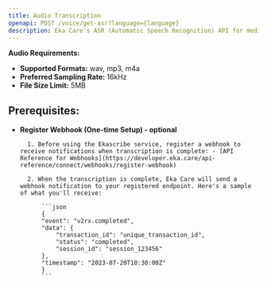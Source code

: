```yaml
---
title: Audio Transcription
openapi: POST /voice/get-asr?language={language}
description: Eka Care's ASR (Automatic Speech Recognition) API for medical speech transcription converts spoken medical language into accurate text. It's designed to understand medical terminology, drug names, procedures, and diseases etc.
---
```


**Audio Requirements:**
- **Supported Formats:** wav, mp3, m4a
- **Preferred Sampling Rate:** 16kHz
- **File Size Limit:** 5MB

## Prerequisites:
- **Register Webhook (One-time Setup) - optional**

        1. Before using the Ekascribe service, register a webhook to receive notifications when transcription is complete: - [API Reference for Webhooks](https://developer.eka.care/api-reference/connect/webhooks/register-webhook)

        2. When the transcription is complete, Eka Care will send a webhook notification to your registered endpoint. Here's a sample of what you'll receive:

            ```json
            {
            "event": "v2rx.completed",
            "data": {
                "transaction_id": "unique_transaction_id",
                "status": "completed",
                "session_id": "session_123456"
            },
            "timestamp": "2023-07-20T10:30:00Z"
            }
            ```
